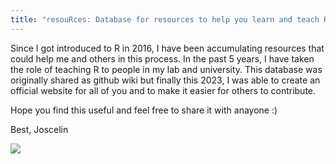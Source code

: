 ```yaml
---
title: "resouRces: Database for resources to help you learn and teach R"
---
```


Since I got introduced to R in 2016, I have been accumulating resources that could help me and others in this process. In the past 5 years, I have taken the role of teaching R to people in my lab and university. This database was originally shared as github wiki but finally this 2023, I was able to create an official website for all of you and to make it easier for others to contribute.

Hope you find this useful and feel free to share it with anayone :)

Best,
Joscelin



![](images/twitter-card.png){.preview-image}
